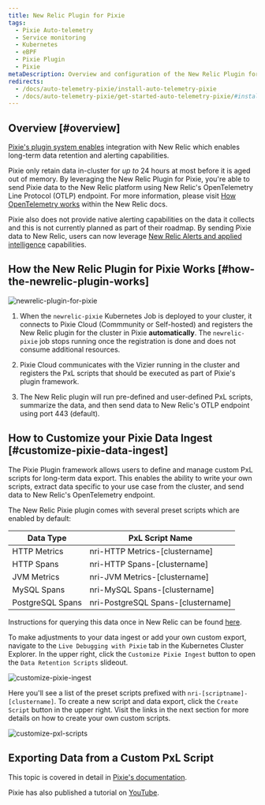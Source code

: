 ```yaml
---
title: New Relic Plugin for Pixie
tags:
  - Pixie Auto-telemetry
  - Service monitoring
  - Kubernetes
  - eBPF
  - Pixie Plugin
  - Pixie
metaDescription: Overview and configuration of the New Relic Plugin for Pixie
redirects:
  - /docs/auto-telemetry-pixie/install-auto-telemetry-pixie
  - /docs/auto-telemetry-pixie/get-started-auto-telemetry-pixie/#install-auto-telemetry-with-pixie
---
```



## Overview [#overview]

[Pixie's plugin system enables](https://docs.px.dev/reference/plugins/plugin-system/) integration with New Relic which enables long-term data retention and alerting capabilities.

Pixie only retain data in-cluster for *up to* 24 hours at most before it is aged out of memory.  By leveraging the New Relic Plugin for Pixie, you're able to send Pixie data to the New Relic platform using New Relic's OpenTelemetry Line Protocol (OTLP) endpoint.  For more information, please visit [How OpenTelemetry works](https://docs.newrelic.com/docs/more-integrations/open-source-telemetry-integrations/opentelemetry/opentelemetry-introduction#how-it-works) within the New Relic docs.

Pixie also does not provide native alerting capabilities on the data it collects and this is not currently planned as part of their roadmap.  By sending Pixie data to New Relic, users can now leverage [New Relic Alerts and applied intelligence](https://docs.newrelic.com/docs/alerts-applied-intelligence/overview) capabilities.


## How the New Relic Plugin for Pixie Works [#how-the-newrelic-plugin-works]

<img
  title="New Relic Plugin for Pixie"
  alt="newrelic-plugin-for-pixie"
  src={newrelicPlugin}
/>

1. When the `newrelic-pixie` Kubernetes Job is deployed to your cluster, it connects to Pixie Cloud (Commmunity or Self-hosted) and registers the New Relic plugin for the cluster in Pixie **automatically**. The `newrelic-pixie` job stops running once the registration is done and does not consume additional resources.

2. Pixie Cloud communicates with the Vizier running in the cluster and registers the PxL scripts that should be executed as part of Pixie's plugin framework.

3. The New Relic plugin will run pre-defined and user-defined PxL scripts, summarize the data, and then send data to New Relic's OTLP endpoint using port 443 (default).


## How to Customize your Pixie Data Ingest [#customize-pixie-data-ingest]

The Pixie Plugin framework allows users to define and manage custom PxL scripts for long-term data export. This enables the ability to write your own scripts, extract data specific to your use case from the cluster, and send data to New Relic's OpenTelemetry endpoint.

The New Relic Pixie plugin comes with several preset scripts which are enabled by default:

|  Data Type | PxL Script Name  |
|---|---|
| HTTP Metrics  | nri-HTTP Metrics-[clustername]  |
| HTTP Spans  | nri-HTTP Spans-[clustername]  |
| JVM Metrics  | nri-JVM Metrics-[clustername]  |
| MySQL Spans  | nri-MySQL Spans-[clustername]  |
| PostgreSQL Spans  | nri-PostgreSQL Spans-[clustername]  |

Instructions for querying this data once in New Relic can be found [here](https://docs.newrelic.com/docs/kubernetes-pixie/auto-telemetry-pixie/understand-use-data/query-pixie-data).

To make adjustments to your data ingest or add your own custom export, navigate to the `Live Debugging with Pixie` tab in the Kubernetes Cluster Explorer.  In the upper right, click the `Customize Pixie Ingest` button to open the `Data Retention Scripts` slideout.

<img
  title="Customize Pixie Ingest"
  alt="customize-pixie-ingest"
  src={customizeIngest}
/>

Here you'll see a list of the preset scripts prefixed with `nri-[scriptname]-[clustername]`.  To create a new script and data export, click the `Create Script` button in the upper right.  Visit the links in the next section for more details on how to create your own custom scripts.

<img
  title="Customize PxL Scripts"
  alt="customize-pxl-scripts"
  src={dataRetention}
/>


## Exporting Data from a Custom PxL Script

This topic is covered in detail in [Pixie's documentation](https://docs.px.dev/tutorials/integrations/otel/#write-the-pxl-script).

Pixie has also published a tutorial on [YouTube](https://www.youtube.com/watch?v=WXY6vhnqpyc).